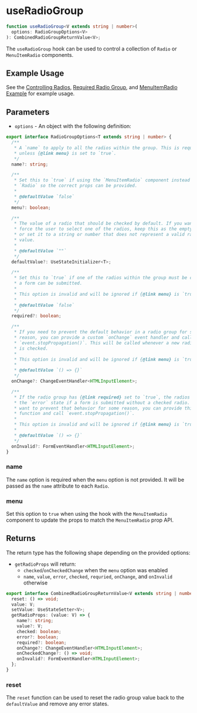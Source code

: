 # useRadioGroup

```ts
function useRadioGroup<V extends string | number>(
  options: RadioGroupOptions<V>
): CombinedRadioGroupReturnValue<V>;
```

The `useRadioGroup` hook can be used to control a collection of `Radio` or
`MenuItemRadio` components.

## Example Usage

See the [Controlling Radios](/components/radio#controlling-radios),
[Required Radio Group](/components/radio#required-radio-group),
and [MenuItemRadio Example](/components/menu#menuitemradio-example) for example
usage.

## Parameters

- `options` - An object with the following definition:

```ts disableScroll disableTransform
export interface RadioGroupOptions<T extends string | number> {
  /**
   * A `name` to apply to all the radios within the group. This is required if
   * unless {@link menu} is set to `true`.
   */
  name?: string;

  /**
   * Set this to `true` if using the `MenuItemRadio` component instead of the
   * `Radio` so the correct props can be provided.
   *
   * @defaultValue `false`
   */
  menu?: boolean;

  /**
   * The value of a radio that should be checked by default. If you want to
   * force the user to select one of the radios, keep this as the empty string
   * or set it to a string or number that does not represent a valid radio
   * value.
   *
   * @defaultValue `""`
   */
  defaultValue?: UseStateInitializer<T>;

  /**
   * Set this to `true` if one of the radios within the group must be checked before
   * a form can be submitted.
   *
   * This option is invalid and will be ignored if {@link menu} is `true`.
   *
   * @defaultValue `false`
   */
  required?: boolean;

  /**
   * If you need to prevent the default behavior in a radio group for some
   * reason, you can provide a custom `onChange` event handler and call
   * `event.stopPropagation()`. This will be called whenever a new radio button
   * is checked.
   *
   * This option is invalid and will be ignored if {@link menu} is `true`.
   *
   * @defaultValue `() => {}`
   */
  onChange?: ChangeEventHandler<HTMLInputElement>;

  /**
   * If the radio group has {@link required} set to `true`, the radios will gain
   * the `error` state if a form is submitted without a checked radio. If you
   * want to prevent that behavior for some reason, you can provide this
   * function and call `event.stopPropagation()`.
   *
   * This option is invalid and will be ignored if {@link menu} is `true`.
   *
   * @defaultValue `() => {}`
   */
  onInvalid?: FormEventHandler<HTMLInputElement>;
}
```

### name

The `name` option is required when the `menu` option is not provided. It will be passed
as the `name` attribute to each `Radio`.

### menu

Set this option to `true` when using the hook with the `MenuItemRadio` component
to update the props to match the `MenuItemRadio` prop API.

## Returns

The return type has the following shape depending on the provided options:

- `getRadioProps` will return:
  - `checked`/`onCheckedChange` when the `menu` option was enabled
  - `name`, `value`, `error`, `checked`, `requried`, `onChange`, and `onInvalid` otherwise

```ts disableScroll disableTransform
export interface CombinedRadioGroupReturnValue<V extends string | number> {
  reset: () => void;
  value: V;
  setValue: UseStateSetter<V>;
  getRadioProps: (value: V) => {
    name?: string;
    value?: V;
    checked: boolean;
    error?: boolean;
    required?: boolean;
    onChange?: ChangeEventHandler<HTMLInputElement>;
    onCheckedChange?: () => void;
    onInvalid?: FormEventHandler<HTMLInputElement>;
  };
}
```

### reset

The `reset` function can be used to reset the radio group value back to the
`defaultValue` and remove any error states.
